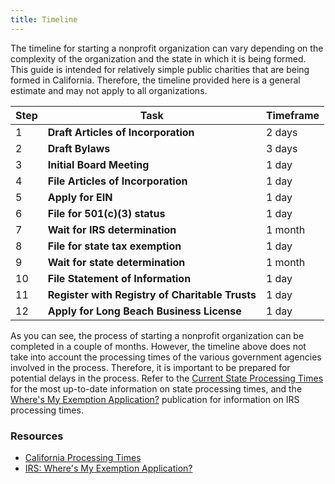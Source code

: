 ```yaml
---
title: Timeline
---
```


The timeline for starting a nonprofit organization can vary depending on the complexity of the organization and the state in which it is being formed. This guide is intended for relatively simple public charities that are being formed in California. Therefore, the timeline provided here is a general estimate and may not apply to all organizations.

| Step| Task | Timeframe |
|-----|------|-----------|
|  1  | **Draft Articles of Incorporation** | 2 days |
|  2  | **Draft Bylaws** | 3 days |
|  3  | **Initial Board Meeting** | 1 day |
|  4  | **File Articles of Incorporation** | 1 day |
|  5  | **Apply for EIN** | 1 day |
|  6  | **File for 501(c)(3) status** | 1 day |
|  7  | **Wait for IRS determination** | 1 month |
|  8  | **File for state tax exemption** | 1 day |
|  9  | **Wait for state determination** | 1 month |
|  10  | **File Statement of Information** | 1 day |
|  11  | **Register with Registry of Charitable Trusts** | 1 day |
|  12  | **Apply for Long Beach Business License** | 1 day |

As you can see, the process of starting a nonprofit organization can be completed in a couple of months. However, the timeline above does not take into account the processing times of the various government agencies involved in the process. Therefore, it is important to be prepared for potential delays in the process. Refer to the [Current State Processing Times](https://www.sos.ca.gov/business-programs/business-entities/processing-dates) for the most up-to-date information on state processing times, and the [Where's My Exemption Application?](https://www.irs.gov/charities-non-profits/charitable-organizations/wheres-my-application-for-tax-exempt-status) publication for information on IRS processing times.

### Resources

- [California Processing Times](https://www.sos.ca.gov/business-programs/business-entities/processing-dates)
- [IRS: Where's My Exemption Application?](https://www.irs.gov/charities-non-profits/charitable-organizations/wheres-my-application-for-tax-exempt-status)
